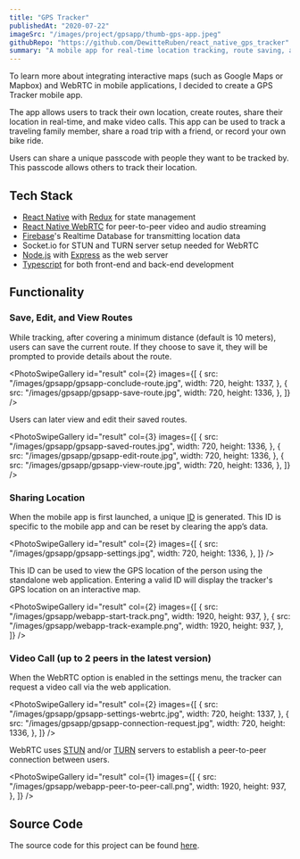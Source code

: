 ```yaml
---
title: "GPS Tracker"
publishedAt: "2020-07-22"
imageSrc: "/images/project/gpsapp/thumb-gps-app.jpeg"
githubRepo: "https://github.com/DewitteRuben/react_native_gps_tracker"
summary: "A mobile app for real-time location tracking, route saving, and video calling."
---
```


To learn more about integrating interactive maps (such as Google Maps or Mapbox) and WebRTC in mobile applications, I decided to create a GPS Tracker mobile app.

The app allows users to track their own location, create routes, share their location in real-time, and make video calls. This app can be used to track a traveling family member, share a road trip with a friend, or record your own bike ride.

Users can share a unique passcode with people they want to be tracked by. This passcode allows others to track their location.

## Tech Stack

- [React Native](https://reactnative.dev/) with [Redux](https://redux.js.org/) for state management
- [React Native WebRTC](https://github.com/react-native-webrtc/react-native-webrtc) for peer-to-peer video and audio streaming
- [Firebase](https://firebase.google.com/)'s Realtime Database for transmitting location data
- Socket.io for STUN and TURN server setup needed for WebRTC
- [Node.js](https://nodejs.org/en/) with [Express](https://expressjs.com/) as the web server
- [Typescript](https://www.typescriptlang.org/) for both front-end and back-end development

## Functionality

### Save, Edit, and View Routes

While tracking, after covering a minimum distance (default is 10 meters), users can save the current route. If they choose to save it, they will be prompted to provide details about the route.

<PhotoSwipeGallery
  id="result"
  col={2}
  images={[
    {
      src: "/images/gpsapp/gpsapp-conclude-route.jpg",
      width: 720,
      height: 1337,
    },
    {
      src: "/images/gpsapp/gpsapp-save-route.jpg",
      width: 720,
      height: 1336,
    },
  ]}
/>

Users can later view and edit their saved routes.

<PhotoSwipeGallery
  id="result"
  col={3}
  images={[
    {
      src: "/images/gpsapp/gpsapp-saved-routes.jpg",
      width: 720,
      height: 1336,
    },
    {
      src: "/images/gpsapp/gpsapp-edit-route.jpg",
      width: 720,
      height: 1336,
    },
    {
      src: "/images/gpsapp/gpsapp-view-route.jpg",
      width: 720,
      height: 1336,
    },
  ]}
/>

### Sharing Location

When the mobile app is first launched, a unique [ID](https://www.npmjs.com/package/shortid) is generated. This ID is specific to the mobile app and can be reset by clearing the app’s data.

<PhotoSwipeGallery
  id="result"
  col={2}
  images={[
    {
      src: "/images/gpsapp/gpsapp-settings.jpg",
      width: 720,
      height: 1336,
    },
  ]}
/>

This ID can be used to view the GPS location of the person using the standalone web application. Entering a valid ID will display the tracker's GPS location on an interactive map.

<PhotoSwipeGallery
  id="result"
  col={2}
  images={[
    {
      src: "/images/gpsapp/webapp-start-track.png",
      width: 1920,
      height: 937,
    },
    {
      src: "/images/gpsapp/webapp-track-example.png",
      width: 1920,
      height: 937,
    },
  ]}
/>

### Video Call (up to 2 peers in the latest version)

When the WebRTC option is enabled in the settings menu, the tracker can request a video call via the web application.

<PhotoSwipeGallery
  id="result"
  col={2}
  images={[
    {
      src: "/images/gpsapp/gpsapp-settings-webrtc.jpg",
      width: 720,
      height: 1337,
    },
    {
      src: "/images/gpsapp/gpsapp-connection-request.jpg",
      width: 720,
      height: 1336,
    },
  ]}
/>

WebRTC uses [STUN](https://en.wikipedia.org/wiki/STUN) and/or [TURN](https://en.wikipedia.org/wiki/Traversal_Using_Relays_around_NAT) servers to establish a peer-to-peer connection between users.

<PhotoSwipeGallery
  id="result"
  col={1}
  images={[
    {
      src: "/images/gpsapp/webapp-peer-to-peer-call.png",
      width: 1920,
      height: 937,
    },
  ]}
/>

## Source Code

The source code for this project can be found [here](https://github.com/DewitteRuben/react_native_gps_tracker).
